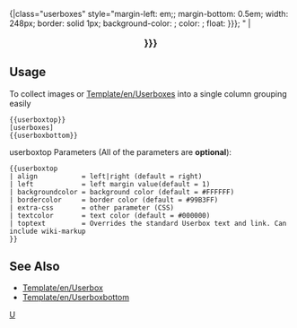 <includeonly>{|class="userboxes" style="margin-left: {{{left|1}}}em;; margin-bottom: 0.5em; width: 248px; border: {{{bordercolor|#99B3FF}}} solid 1px; background-color: {{{backgroundcolor|#FFFFFF}}}; color: {{{textcolor|#000000}}}; float: {{{2|{{{align|right}}}}}}; {{{extra-css|}}}"
|<div style="text-align: center; font-size: 120%; font-weight: bold;">{{{1|{{{toptext|[http://www.wikipedia.org/wiki/Userboxes Userboxes]}}}}}}</div></includeonly><noinclude>
==Usage==
To collect images or [[Template/en/Userbox]]es into a single column grouping easily

<pre>
{{userboxtop}}
[userboxes]
{{userboxbottom}}
</pre>

userboxtop Parameters (All of the parameters are '''optional'''):
<pre>{{userboxtop
| align           = left|right (default = right)
| left            = left margin value(default = 1)
| backgroundcolor = background color (default = #FFFFFF)
| bordercolor     = border color (default = #99B3FF)
| extra-css       = other parameter (CSS)
| textcolor       = text color (default = #000000)
| toptext         = Overrides the standard Userbox text and link. Can include wiki-markup
}}
</pre>

==See Also==
* [[Template/en/Userbox]]
* [[Template/en/Userboxbottom]]

[[Category:en/Templates|U]]</noinclude>